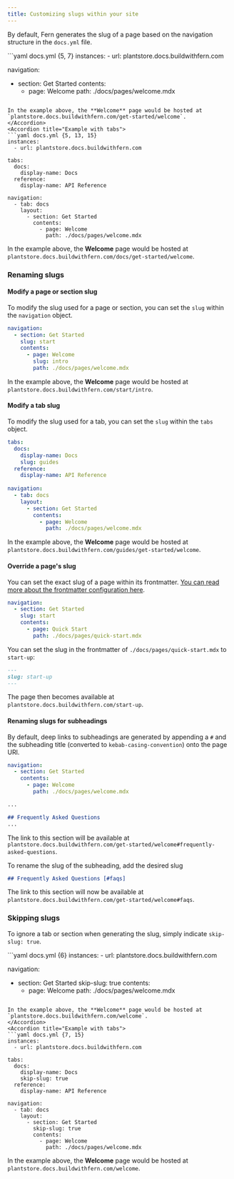 ```yaml
---
title: Customizing slugs within your site
---
```


By default, Fern generates the slug of a page based on the navigation structure in the `docs.yml` file. 

<AccordionGroup>
<Accordion title="Example without tabs">
```yaml docs.yml {5, 7}
instances:
  - url: plantstore.docs.buildwithfern.com
  
navigation:
  - section: Get Started
    contents: 
      - page: Welcome 
        path: ./docs/pages/welcome.mdx
```

In the example above, the **Welcome** page would be hosted at `plantstore.docs.buildwithfern.com/get-started/welcome`. 
</Accordion>
<Accordion title="Example with tabs">
```yaml docs.yml {5, 13, 15}
instances:
  - url: plantstore.docs.buildwithfern.com
  
tabs: 
  docs:
    display-name: Docs
  reference: 
    display-name: API Reference
  
navigation:
  - tab: docs
    layout: 
      - section: Get Started
        contents: 
          - page: Welcome 
            path: ./docs/pages/welcome.mdx
```

In the example above, the **Welcome** page would be hosted at `plantstore.docs.buildwithfern.com/docs/get-started/welcome`. 
</Accordion>
</AccordionGroup>

### Renaming slugs

#### Modify a page or section slug
To modify the slug used for a page or section, you can set the `slug` within the `navigation` object. 

```yaml {3, 6}
navigation:
  - section: Get Started
    slug: start
    contents: 
      - page: Welcome 
        slug: intro
        path: ./docs/pages/welcome.mdx
```

In the example above, the **Welcome** page would be hosted at `plantstore.docs.buildwithfern.com/start/intro`. 

#### Modify a tab slug

To modify the slug used for a tab, you can set the `slug` within the `tabs` object. 

```yaml {4}
tabs: 
  docs:
    display-name: Docs
    slug: guides
  reference: 
    display-name: API Reference
  
navigation:
  - tab: docs
    layout: 
      - section: Get Started
        contents: 
          - page: Welcome 
            path: ./docs/pages/welcome.mdx
```

In the example above, the **Welcome** page would be hosted at `plantstore.docs.buildwithfern.com/guides/get-started/welcome`. 

#### Override a page's slug
You can set the exact slug of a page within its frontmatter. [You can read more about the frontmatter configuration here](/learn/docs/content/frontmatter#slug). 

```yaml title="docs.yml"
navigation:
  - section: Get Started
    slug: start
    contents: 
      - page: Quick Start 
        path: ./docs/pages/quick-start.mdx
```

You can set the slug in the frontmatter of `./docs/pages/quick-start.mdx` to `start-up`:

```markdown title="quick-start.mdx" {2}
---
slug: start-up
---
```

The page then becomes available at `plantstore.docs.buildwithfern.com/start-up`.

#### Renaming slugs for subheadings
By default, deep links to subheadings are generated by appending a `#` and the subheading title (converted to `kebab-casing-convention`) onto the page URl. 

```yaml docs.yml
navigation:
  - section: Get Started
    contents: 
      - page: Welcome 
        path: ./docs/pages/welcome.mdx
```

```markdown welcome.mdx
...

## Frequently Asked Questions 
...
```

The link to this section will be available at `plantstore.docs.buildwithfern.com/get-started/welcome#frequently-asked-questions`. 

To rename the slug of the subheading, add the desired slug 

```markdown welcome.mdx
## Frequently Asked Questions [#faqs]
```

The link to this section will now be available at `plantstore.docs.buildwithfern.com/get-started/welcome#faqs`.

### Skipping slugs
To ignore a tab or section when generating the slug, simply indicate `skip-slug: true`. 

<AccordionGroup>
<Accordion title="Example without tabs">
```yaml docs.yml {6}
instances:
  - url: plantstore.docs.buildwithfern.com
  
navigation:
  - section: Get Started
    skip-slug: true
    contents: 
      - page: Welcome 
        path: ./docs/pages/welcome.mdx
```

In the example above, the **Welcome** page would be hosted at `plantstore.docs.buildwithfern.com/welcome`. 
</Accordion>
<Accordion title="Example with tabs">
```yaml docs.yml {7, 15}
instances:
  - url: plantstore.docs.buildwithfern.com
  
tabs: 
  docs:
    display-name: Docs
    skip-slug: true
  reference: 
    display-name: API Reference
  
navigation:
  - tab: docs
    layout: 
      - section: Get Started
        skip-slug: true
        contents: 
          - page: Welcome 
            path: ./docs/pages/welcome.mdx
```

In the example above, the **Welcome** page would be hosted at `plantstore.docs.buildwithfern.com/welcome`. 
</Accordion>
</AccordionGroup>